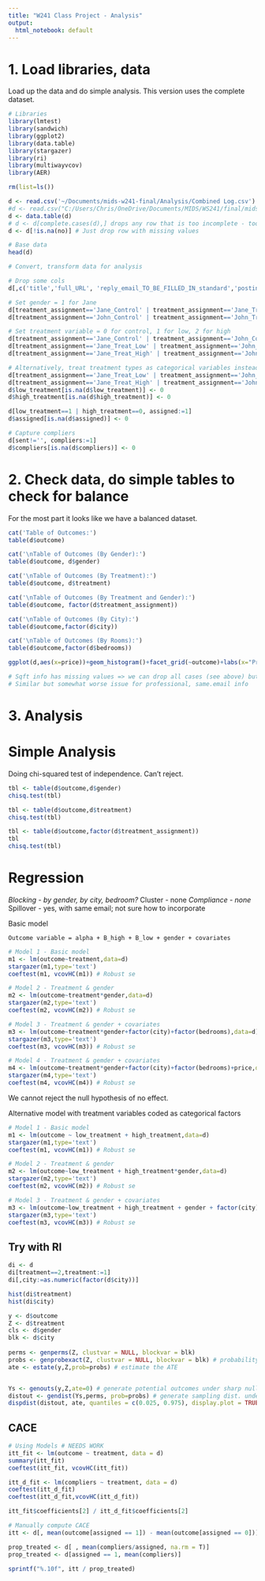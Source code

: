 ```yaml
---
title: "W241 Class Project - Analysis"
output:
  html_notebook: default
---
```


# 1. Load libraries, data

Load up the data and do simple analysis. This version uses the complete dataset.

```r

# Libraries
library(lmtest)
library(sandwich)
library(ggplot2)
library(data.table)
library(stargazer)
library(ri)
library(multiwayvcov)
library(AER)

rm(list=ls())

d <- read.csv('~/Documents/mids-w241-final/Analysis/Combined Log.csv')
#d <- read.csv("C:/Users/Chris/OneDrive/Documents/MIDS/WS241/final/mids-w241-final/Analysis/Combined Log.csv")
d <- data.table(d)
# d <- d[complete.cases(d),] drops any row that is too incomplete - too stringent since we have some cols which are not essential
d <- d[!is.na(no)] # Just drop row with missing values

# Base data
head(d)

# Convert, transform data for analysis

# Drop some cols
d[,c('title','full_URL', 'reply_email_TO_BE_FILLED_IN_standard','posting_ID','notes') :=NULL]

# Set gender = 1 for Jane
d[treatment_assignment=='Jane_Control' | treatment_assignment=='Jane_Treat_High' | treatment_assignment=='Jane_Treat_Low',gender:=1]
d[treatment_assignment=='John_Control' | treatment_assignment=='John_Treat_High' | treatment_assignment=='John_Treat_Low',gender:=0]

# Set treatment variable = 0 for control, 1 for low, 2 for high
d[treatment_assignment=='Jane_Control' | treatment_assignment=='John_Control', treatment:=0]
d[treatment_assignment=='Jane_Treat_Low' | treatment_assignment=='John_Treat_Low', treatment:=1]
d[treatment_assignment=='Jane_Treat_High' | treatment_assignment=='John_Treat_High', treatment:=2]

# Alternatively, treat treatment types as categorical variables instead of continuous
d[treatment_assignment=='Jane_Treat_Low' | treatment_assignment=='John_Treat_Low', low_treatment:=1]
d[treatment_assignment=='Jane_Treat_High' | treatment_assignment=='John_Treat_High', high_treatment:=1]
d$low_treatment[is.na(d$low_treatment)] <- 0
d$high_treatment[is.na(d$high_treatment)] <- 0

d[low_treatment==1 | high_treatment==0, assigned:=1]
d$assigned[is.na(d$assigned)] <- 0

# Capture compliers
d[sent!='', compliers:=1]
d$compliers[is.na(d$compliers)] <- 0
```


# 2. Check data, do simple tables to check for balance

For the most part it looks like we have a balanced dataset. 

```r

cat('Table of Outcomes:')
table(d$outcome)

cat('\nTable of Outcomes (By Gender):')
table(d$outcome, d$gender)

cat('\nTable of Outcomes (By Treatment):')
table(d$outcome, d$treatment)

cat('\nTable of Outcomes (By Treatment and Gender):')
table(d$outcome, factor(d$treatment_assignment))

cat('\nTable of Outcomes (By City):')
table(d$outcome,factor(d$city))

cat('\nTable of Outcomes (By Rooms):')
table(d$outcome,factor(d$bedrooms))

ggplot(d,aes(x=price))+geom_histogram()+facet_grid(~outcome)+labs(x="Price",y="Number") 

# Sqft info has missing values => we can drop all cases (see above) but for now leave this alone
# Similar but somewhat worse issue for professional, same.email info

```



# 3. Analysis

# Simple Analysis

Doing chi-squared test of independence. Can't reject. 

```r
tbl <- table(d$outcome,d$gender)
chisq.test(tbl)

tbl <- table(d$outcome,d$treatment)
chisq.test(tbl)

tbl <- table(d$outcome,factor(d$treatment_assignment))
tbl
chisq.test(tbl)

```


# Regression

*Blocking - by gender, by city, bedroom?
*Cluster - none
*Compliance - none
*Spillover - yes, with same email; not sure how to incorporate

Basic model
  
    Outcome variable = alpha + B_high + B_low + gender + covariates
  

```r

# Model 1 - Basic model
m1 <- lm(outcome~treatment,data=d)
stargazer(m1,type='text')
coeftest(m1, vcovHC(m1)) # Robust se 

# Model 2 - Treatment & gender
m2 <- lm(outcome~treatment*gender,data=d)
stargazer(m2,type='text')
coeftest(m2, vcovHC(m2)) # Robust se 

# Model 3 - Treatment & gender + covariates
m3 <- lm(outcome~treatment*gender+factor(city)+factor(bedrooms),data=d)
stargazer(m3,type='text')
coeftest(m3, vcovHC(m3)) # Robust se 

# Model 4 - Treatment & gemder + covariates
m4 <- lm(outcome~treatment*gender+factor(city)+factor(bedrooms)+price,data=d)
stargazer(m4,type='text')
coeftest(m4, vcovHC(m4)) # Robust se 


```
We cannot reject the null hypothesis of no effect. 

Alternative model with treatment variables coded as categorical factors

```r

# Model 1 - Basic model
m1 <- lm(outcome ~ low_treatment + high_treatment,data=d)                                                               
stargazer(m1,type='text')
coeftest(m1, vcovHC(m1)) # Robust se 

# Model 2 - Treatment & gender
m2 <- lm(outcome~low_treatment + high_treatment*gender,data=d)
stargazer(m2,type='text')
coeftest(m2, vcovHC(m2)) # Robust se 

# Model 3 - Treatment & gender + covariates
m3 <- lm(outcome~low_treatment + high_treatment + gender + factor(city) + factor(bedrooms) + price,data=d)
stargazer(m3,type='text')
coeftest(m3, vcovHC(m3)) # Robust se 


```


## Try with RI

```r
di <- d
di[treatment==2,treatment:=1]
di[,city:=as.numeric(factor(d$city))]

hist(di$treatment)
hist(di$city)

y <- d$outcome
Z <- d$treatment
cls <- d$gender
blk <- d$city
  
perms <- genperms(Z, clustvar = NULL, blockvar = blk)
probs <- genprobexact(Z, clustvar = NULL, blockvar = blk) # probability of treatment
ate <- estate(y,Z,prob=probs) # estimate the ATE


Ys <- genouts(y,Z,ate=0) # generate potential outcomes under sharp null of no effect
distout <- gendist(Ys,perms, prob=probs) # generate sampling dist. under sharp null
dispdist(distout, ate, quantiles = c(0.025, 0.975), display.plot = TRUE) # display characteristics of sampling dist. for inference

```

## CACE
```r
# Using Models # NEEDS WORK
itt_fit <- lm(outcome ~ treatment, data = d)
summary(itt_fit)
coeftest(itt_fit, vcovHC(itt_fit))

itt_d_fit <- lm(compliers ~ treatment, data = d)
coeftest(itt_d_fit)
coeftest(itt_d_fit,vcovHC(itt_d_fit))

itt_fit$coefficients[2] / itt_d_fit$coefficients[2]
```


```r
# Manually compute CACE
itt <- d[, mean(outcome[assigned == 1]) - mean(outcome[assigned == 0])]

prop_treated <- d[ , mean(compliers/assigned, na.rm = T)]
prop_treated <- d[assigned == 1, mean(compliers)]

sprintf("%.10f", itt / prop_treated)
```

